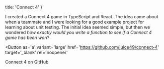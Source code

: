 
  title: 'Connect 4'
}

I created a Connect 4 game in TypeScript and React. The idea came about when a
teammate and I were looking for a good example project for learning about unit
testing. The initial idea seemed simple, but then we wondered _how exactly would
you write a function to see if a Connect 4 game has been won_?

<Button
  as='a'
  variant='large'
  href='https://github.com/juice49/connect-4'
  target='_blank'
  rel='noopener'
>
  Connect 4 on GitHub
</Button>
